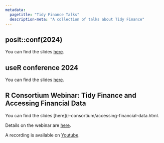 ```yaml
---
metadata:
  pagetitle: "Tidy Finance Talks"
  description-meta: "A collection of talks about Tidy Finance"
---
```


## posit::conf(2024)

You can find the slides [here](posit-conf-2024/slides.html).

## useR conference 2024

You can find the slides [here](user-conference-2024/slides.html).

## R Consortium Webinar: Tidy Finance and Accessing Financial Data

You can find the slides [here](r-consortium/accessing-financial-data.html.

Details on the webinar are [here](https://www.r-consortium.org/new-webinar-tidy-finance-and-accessing-financial-data).

A recording is available on [Youtube](https://www.youtube.com/watch?v=7jtX9Li_Ua4).
